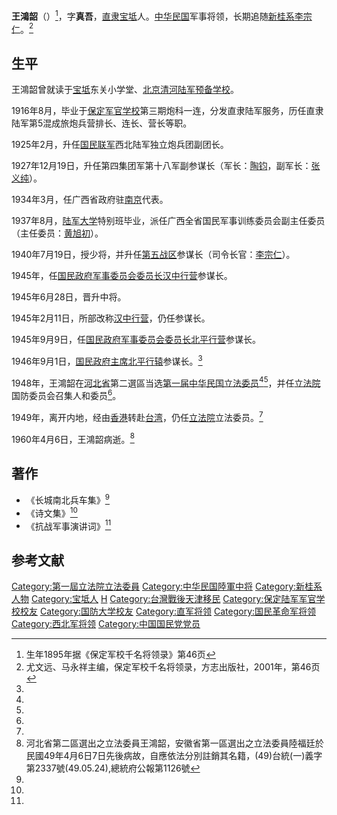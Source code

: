 {{Infobox person
| honorific_prefix = <big>'''[[中华民国陆军|中华民国陆军]][[中将|中将]]'''</big>
| name = 王鸿韶
| honorific_suffix = 
| image = 王鴻韶.jpg
| image_size = 
| alt = 
| caption = 
| native_name = 
| native_name_lang = 
| pronunciation = 
| romaji = 
| english_name = 
| zi = 真吾
| hao = 
| real_name = 
| gender = 男
| birth_name = 
| birth_date = 1895年
| birth_place = {{QING|直隶省}}[[顺天府|顺天府]][[宝坻县|宝坻县]]
| baptised = 
| disappeared_date = 
| disappeared_place = 
| disappeared_status = 
| death_date = {{death date and age|1960|4|6|1895}}<ref>{{cite book |author1=宝坻县志编修委员会 |title=宝坻县志 |date=1995.05 |publisher=天津社会科学院出版社}}</ref>
| death_place = {{ROC|臺灣省}}[[台北市|台北市]]
| death_cause = 
| body_discovered = 
| resting_place = 
| resting_place_coordinates = 
| monuments = 
| residence = 
| nationality = {{ROC}}
| other_names =
| ethnicity = [[汉族|汉族]]
| citizenship = 
| permanent_residency = 
| education = 
| alma_mater = [[保定陆军军官学校|保定陆军军官学校]]（1916年）<br/>[[陆军大学|陆军大学]]（1937年）
| occupation = 军人
| years_active = 
| era = 
| employer = 
| organization = 
| agent = 
| known_for = 
| research = 
| notable_works = 
| style = 
| home_town = [[天津市|天津市]][[宝坻区|宝坻区]]老县城区域
| ancestor = 
| salary = 
| net_worth = 
| height = 
| height_m = 
| height_cm = 
| height_ft = 
| height_in = 
| weight = 
| weight_kg = 
| weight_lb = 
| weight_st = 
| television = 
| title = 
| term = 
| predecessor = 
| successor = 
| party = {{KMT}}
| movement = 
| opponents = 
| boards = 
| religion = 
| denomination = 
| criminal_charge = 
| criminal_penalty = 
| criminal_status = 
| spouse(s) = 
| partner(s) = 
| children = 
| parents = 
| relatives = 
| family = 
| callsign = 
| awards = 
| honours = 
| website = 
| module = 
| module2 = 
| module3 = 
| module4 = 
| module5 = 
| module6 = 
| signature = 
| signature_size = 
| signature_alt = 
| footnotes = 
| influences = 
| influenced = 
| width = 
| Img_size = 
| image_upright = 
| image_caption = 
| English_name = 
}}
'''王鴻韶'''（{{bd|1895年||1960年|4月6日}}）<ref>生年1895年据《保定军校千名将领录》第46页</ref>，字'''真吾'''，[[直隸省|直隶]][[寶坻區|宝坻]]人。[[中华民国|中华民国]]军事将领，长期追随[[新桂系|新桂系]][[李宗仁|李宗仁]]。<ref name=you>尤文远、马永祥主编，保定军校千名将领录，方志出版社，2001年，第46页</ref>

==生平==
王鴻韶曾就读于[[宝坻|宝坻]]东关小学堂、[[北京|北京]][[清河陆军预备学校|清河陆军预备学校]]。

1916年8月，毕业于[[保定军官学校|保定军官学校]]第三期炮科一连，分发直隶陆军服务，历任直隶陆军第5混成旅炮兵营排长、连长、营长等职。

1925年2月，升任[[国民联军|国民联军]]西北陆军独立炮兵团副团长。

1927年12月19日，升任第四集团军第十八军副参谋长（军长：[[陶钧|陶钧]]，副军长：[[张义纯|张义纯]]）。

1934年3月，任广西省政府驻[[南京|南京]]代表。

1937年8月，[[陆军大学|陆军大学]]特别班毕业，派任广西全省国民军事训练委员会副主任委员（主任委员：[[黄旭初|黄旭初]]）。

1940年7月19日，授少将，并升任[[抗日战争第五战区|第五战区]]参谋长（司令长官：[[李宗仁|李宗仁]]）。

1945年，任[[国民政府军事委员会委员长行营|国民政府军事委员会委员长汉中行营]]参谋长。

1945年6月28日，晋升中将。

1945年2月11日，所部改称[[汉中行营|汉中行营]]，仍任参谋长。

1945年9月9日，任[[国民政府军事委员会委员长行营|国民政府军事委员会委员长北平行营]]参谋长。

1946年9月1日，[[国民政府主席行辕|国民政府主席北平行辕]]参谋长。<ref name=you/>

1948年，王鴻韶在[[河北省|河北省]]第二選區当选[[第一届中华民国立法委员|第一届中华民国立法委员]]<ref name=lifa/><ref name=you/>，并任[[立法院|立法院]]国防委员会召集人和委员<ref name=you/>。

1949年，离开内地，经由[[香港|香港]]转赴[[台湾|台湾]]，仍任[[立法院|立法院]]立法委员。<ref name=you/>

1960年4月6日，王鴻韶病逝。<ref name=lifa>河北省第二區選出之立法委員王鴻韶，安徽省第一區選出之立法委員陸福廷於民國49年4月6日7日先後病故，自應依法分別註銷其名籍，(49)台統(一)義字第2337號(49.05.24),總統府公報第1126號</ref>

==著作==
*《长城南北兵车集》<ref name=you/>
*《诗文集》<ref name=you/>
*《抗战军事演讲词》<ref name=you/>

==参考文献==
{{reflist}}

{{DEFAULTSORT:Wang王}}
[[Category:第一屆立法院立法委員|Category:第一屆立法院立法委員]]
[[Category:中华民国陸軍中将|Category:中华民国陸軍中将]]
[[Category:新桂系人物|Category:新桂系人物]]
[[Category:宝坻人|Category:宝坻人]]
[[Category:王姓|H]]
[[Category:台灣戰後天津移民|Category:台灣戰後天津移民]]
[[Category:保定陆军军官学校校友|Category:保定陆军军官学校校友]]
[[Category:国防大学校友|Category:国防大学校友]]
[[Category:直军将领|Category:直军将领]]
[[Category:国民革命军将领|Category:国民革命军将领]]
[[Category:西北军将领|Category:西北军将领]]
[[Category:中国国民党党员|Category:中国国民党党员]]